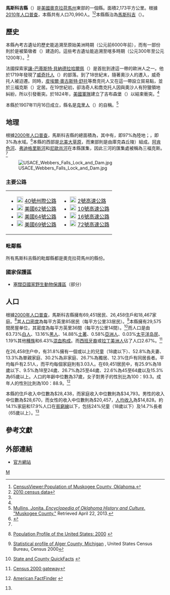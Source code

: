 {{noteTA
|T=zh-cn:马斯科吉县 (俄克拉何马州); zh-tw:馬斯科吉郡 (奧克拉荷馬州); zh-hk:馬斯科吉縣 (俄克拉何馬州);
|G1=USState
}}
{{Infobox U.S. County|
 county  = 馬斯科吉縣|
 state = 俄克拉何馬州|
 en county  = Muskogee County|
 en state = Oklahoma|
 seal = |
 map = Map of Oklahoma highlighting Muskogee County.svg |
 map size = 250|
 founded = 1907年11月16日|
 seat = [[馬斯科吉_(奧克拉荷馬州)|馬斯科吉]] | 
 area            = {{convert|839 |sqmi|km2}}|
 area land       = {{convert|814 |sqmi}} |
 area water      ={{convert|25 |sqmi}} |
 area percentage = 3% |
 census yr = 2012|
 pop =70596 |
 density_km2 = 33|
 web = okgenweb.org/~okmuskog/ |
|}}

{{Otheruses|馬斯科吉縣|subject=美國奧克拉荷馬州的一個縣|other=同名的縣}}

'''馬斯科吉縣'''（{{lang-en|Muskogee County}}）是[[美國|美國]][[奧克拉荷馬州|奧克拉荷馬州]]東部的一個縣。面積2,173平方公里。根據[[美國2010年人口普查|2010年人口普查]]，本縣共有人口70,990人。<ref>[http://censusviewer.com/county/OK/Muskogee CensusViewer:Population of Muskogee County, Oklahoma.]</ref><ref>[http://2010.census.gov/2010census/data/ 2010 census data]</ref>本縣縣治為[[馬斯科吉_(奧克拉荷馬州)|馬斯科吉]]（{{lang|en|Muskogee}}）。{{GR|6}}

==歷史==
本縣內考古遺址的歷史能追溯至原始美洲時期（公元前6000年前），而有一部份則於是被築墩者（{{lang|en|Mound builder}}）建造的。這些考古遺址能追溯至喀多時期（公元300年至公元1200年）。<ref name="EOHC-MuskogeeCo"/>

法國探索家[[讓-巴蒂斯特·貝納德拉哈爾佩|讓-巴蒂斯特·貝納德拉哈爾佩]]（{{lang|fr|Jean Baptiste Bénard de la Harpe}}）是首批到達這一帶的歐洲人之一。他於1719年發現了[[威奇托人|威奇托人]]（{{lang|en|Wichita}}）的部落。到了18世紀末，隨著奧沙人的遷入，威奇托人被迫遷。同時，[[皮埃爾·奧古斯特·舒托|皮埃爾·奧古斯特·舒托]]等喬克托人又在這一帶設立貿易點，並於三福克斯（{{lang|en|Three Forks}}）定居。在19世紀初，卻洛奇人和喬克托人因與奧沙人有狩獵領地糾紛，所以引發衝突。於1824年，[[美國軍隊|美國軍隊]]建立了吉布森堡（{{lang|en|Fort Gibson}}）以結束衝突。<ref name="EOHC-MuskogeeCo"/>

本縣於1907年11月16日成立，縣名是[[克里人|克里人]]（{{lang|en|Creek}}）的自稱。<ref name="EOHC-MuskogeeCo">[http://digital.library.okstate.edu/encyclopedia/entries/M/MU020.html Mullins, Jonita. ''Encyclopedia of Oklahoma History and Culture''. "Muskogee County."] {{webarchive|url=https://web.archive.org/web/20131004212901/http://digital.library.okstate.edu/encyclopedia/entries/M/MU020.html |date=2013-10-04 }} Retrieved April 22, 2013.</ref>

==地理==
根據[[2000年美国人口普查|2000年人口普查]]，馬斯科吉縣的總面積為{{convert|839|sqmi}}，其中有{{convert|814|sqmi}}，即97%為陸地；{{convert|25|sqmi}}，即3%為水域。<ref>{{cite web
  |url=http://www.census.gov/tiger/tms/gazetteer/county2k.txt
  |title=Census 2000 U.S. Gazetteer Files: Counties
  |publisher=United States Census
  |accessdate=2011-02-13
  |archive-url=https://www.webcitation.org/68EB8WXmf?url=http://www.census.gov/tiger/tms/gazetteer/county2k.txt
  |archive-date=2012-06-06
  |dead-url=yes
  }}</ref>本縣的西部是[[大草原|北美大草原]]，而東部則是由庫克森丘陵{{lang|en|Cookson Hills}}）組成。[[阿肯色河|阿肯色河]]、[[弗迪格里斯河|弗迪格里斯河]]和[[尼歐肖河|尼歐肖河]]在本縣匯集，因此三河的匯集處被稱為三福克斯。<ref name="EOHC-MuskogeeCo"/>

[[Image:USACE_Webbers_Falls_Lock_and_Dam.jpg|thumb]]

===主要公路===

{|
|
*[[Image:I-40.svg|20px]] [[40號州際公路|40號州際公路]]
*[[Image:US_62.svg|20px]] [[美國62號公路|美國62號公路]]
*[[Image:US_64.svg|20px]] [[美國64號公路|美國64號公路]]
*[[Image:US_69.svg|20px]] [[美國69號公路|美國69號公路]]
|
*[[Image:Oklahoma_State_Highway_2.svg|20px]] [[2號高速公路_(奧克拉荷馬州)|2號高速公路]]
*[[Image:Oklahoma_State_Highway_10.svg|20px]] [[10號高速公路_(奧克拉荷馬州)|10號高速公路]]
*[[Image:Oklahoma_State_Highway_16.svg|20px]] [[16號高速公路_(奧克拉荷馬州)|16號高速公路]]
*[[Image:Oklahoma_State_Highway_72.svg|20px]] [[72號高速公路_(奧克拉荷馬州)|72號高速公路]]
|}

===毗鄰縣===
所有馬斯科吉縣的毗鄰縣都是奧克拉荷馬州的縣份。
{{Geographic Location
 | 西北 = [[塔爾薩縣|塔爾薩縣]]
 | 北 = [[瓦戈納縣_(奧克拉荷馬州)|瓦戈納縣]]
 | 東北 = [[切羅基縣_(奧克拉荷馬州)|切羅基縣]]
 | 西 = [[奧克馬爾吉縣_(奧克拉荷馬州)|奧克馬爾吉縣]]
 | 中央 = 馬斯科吉縣
 | 東 = [[塞闊雅縣_(奧克拉荷馬州)|塞闊雅縣]]
 | 西南 = [[麥金托什縣_(奧克拉荷馬州)|麥金托什縣]]
 | 南 = 
 | 東南 = [[哈斯克爾縣_(奧克拉荷馬州)|哈斯克爾縣]]
}}

===國家保護區===
*[[塞闊亞國家野生動物保護區|塞闊亞國家野生動物保護區]]（部分）

==人口==
{{USCensusPop
|1910= 52743
|1920= 61710
|1930= 66424
|1940= 65914
|1950= 65573
|1960= 61866
|1970= 59542
|1980= 66939
|1990= 68078
|2000= 69451
|2010= 70990
|estimate= 70596
|estyear= 2012
|footnote=<center>美國十年一度的人口普查<ref>{{cite web|url=http://www.census.gov/prod/www/decennial.html|title=U.S. Decennial Census|publisher=Census.gov|accessdate=July 6, 2013}}</ref><br>2012年人口估計<ref>{{cite web|url=http://www.census.gov/popest/data/counties/totals/2012/CO-EST2012-alldata.html|title=Annual Estimates of the Resident Population: April 1, 2010 to July 1, 2012|publisher=Census.gov|accessdate=July 6, 2013|archive-url=https://www.webcitation.org/6JMFvzwIK?url=http://www.census.gov/popest/data/counties/totals/2012/CO-EST2012-alldata.html|archive-date=2013-09-03|dead-url=yes}}</ref>
}}

根據[[2000年美國人口普查|2000年人口普查]]{{GR|2}}，馬斯科吉縣擁有69,451居民、26,458住戶和18,467家庭。<ref>{{en}}[http://www.census.gov/population/www/pop-profile/profile2000.html Population Profile of the United States: 2000] {{Wayback|url=http://www.census.gov/population/www/pop-profile/profile2000.html |date=20040113065424 }}</ref>其[[人口密度|人口密度]]為每平方英里85居民（每平方公里33居民）。<ref>[http://censtats.census.gov/data/MI/05026003.pdf Statistical profile of Alger County, Michigan] {{webarchive|url=https://web.archive.org/web/20120407012422/http://censtats.census.gov/data/MI/05026003.pdf |date=2012-04-07 }}, United States Census Bureau, Census 2000</ref>本縣擁有29,575間房屋单位，其密度為每平方英里36間（每平方公里14間）。<ref>{{en}}[http://quickfacts.census.gov/qfd/ State and County QuickFacts] {{Wayback|url=http://quickfacts.census.gov/qfd/ |date=20040401125638 }}</ref>而人口是由63.73%[[歐裔美國人|白人]]、13.16%[[非裔美國人|黑人]]、14.88%[[美國土著|土著]]、0.58%[[亞裔美國人|亞洲人]]、0.03%[[太平洋岛民|太平洋岛民]]、1.19%其他[[種族|種族]]和6.43%[[混血|混血]][[种族构成|构成]]。而[[西班牙裔美国人|西班牙裔]]或[[拉丁美洲人|拉丁美洲人]]佔了人口2.67%。<ref>{{en}}[http://www.census.gov/main/www/cen2000.html Census 2000 gateway]</ref>

在26,458住户中，有31.8%擁有一個或以上的兒童（18歲以下）、52.8%為夫妻、13.3%為單親家庭、30.2%為非家庭、26.7%為獨居、12.3%住戶有同居長者。平均每戶有2.51人，而平均每個家庭則有3.03人。在69,451居民中，有25.9%為18歲以下、9.5%為18至24歲、26.7%為25至44歲、22.6%為45至64歲以及15.3%為65歲以上。人口的年齡中位數為37歲，女子對男子的性別比為100：93.3。成年人的性別比則為100：88.9。<ref name="Census">{{en}}[http://factfinder.census.gov/ American FactFinder] {{Webarchive|url=https://archive.today/20200212063637/http://factfinder.census.gov/ |date=2020-02-12 }}</ref>

本縣的住戶收入中位數為$28,438，而家庭收入中位數則為$34,793。男性的收入中位數為$28,670，而女性的收入中位數則為$20,457，[[人均收入|人均收入]]為$14,828。約14.1%家庭和17.9%人口在[[貧窮線|貧窮線]]以下，包括24%兒童（18歲以下）及14.7%長者（65歲以上）。<ref name="Census"/>

==參考文獻==
{{reflist|2}}

==外部連結==
*[http://okgenweb.org/~okmuskog/ 官方網站]

{{Oklahoma}}

[[Category:俄克拉何马州行政区划|M]]